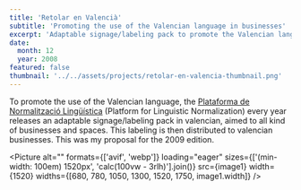 ```yaml
---
title: 'Retolar en Valencià'
subtitle: 'Promoting the use of the Valencian language in businesses'
excerpt: 'Adaptable signage/labeling pack to promote the Valencian language in businesses.'
date:
  month: 12
  year: 2008
featured: false
thumbnail: '../../assets/projects/retolar-en-valencia-thumbnail.png'
---
```



To promote the use of the Valencian language, the [Plataforma de Normalització Lingüística](https://www.dival.es/normalitzacio/) (Platform for Linguistic Normalization) every year releases an adaptable signage/labeling pack in valencian, aimed to all kind of businesses and spaces. This labeling is then distributed to valencian businesses. This was my proposal for the 2009 edition.

<Picture
  alt=""
  formats={['avif', 'webp']}
  loading="eager"
  sizes={['(min-width: 100em) 1520px', 'calc(100vw - 3rlh)'].join()}
  src={image1}
  width={1520}
  widths={[680, 780, 1050, 1300, 1520, 1750, image1.width]}
/>
